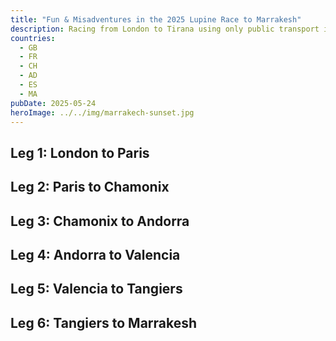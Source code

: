 ```yaml
---
title: "Fun & Misadventures in the 2025 Lupine Race to Marrakesh"
description: Racing from London to Tirana using only public transport is one of the most experiences I've ever had. Here's how I spent almost three days chaining together buses, trains, and ferries non-stop.
countries:
  - GB
  - FR
  - CH
  - AD
  - ES
  - MA
pubDate: 2025-05-24
heroImage: ../../img/marrakech-sunset.jpg
---
```


## Leg 1: London to Paris

## Leg 2: Paris to Chamonix

## Leg 3: Chamonix to Andorra

## Leg 4: Andorra to Valencia

## Leg 5: Valencia to Tangiers

## Leg 6: Tangiers to Marrakesh
